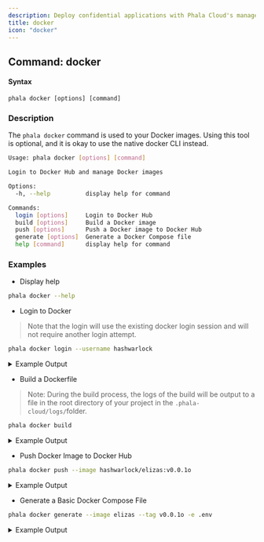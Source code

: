 ```yaml
---
description: Deploy confidential applications with Phala Cloud's managed TEE infrastructure.
title: docker
icon: "docker"
---
```



## Command: docker

#### Syntax

```
phala docker [options] [command]
```

### Description

The `phala docker`  command is used to your Docker images. Using this tool is optional, and it is okay to use the native docker CLI instead.

```bash
Usage: phala docker [options] [command]

Login to Docker Hub and manage Docker images

Options:
  -h, --help          display help for command

Commands:
  login [options]     Login to Docker Hub
  build [options]     Build a Docker image
  push [options]      Push a Docker image to Docker Hub
  generate [options]  Generate a Docker Compose file
  help [command]      display help for command
```

### Examples

* Display help

```bash
phala docker --help
```

* Login to Docker

> Note that the login will use the existing docker login session and will not require another login attempt.

```bash
phala docker login --username hashwarlock
```

<details>

<summary>Example Output</summary>

```bash
⟳ Logging in to Docker Hub as hashwarlock... ✓: Logged in as hashwarlock
✓ hashwarlock is logged in to Docker Hub
```

</details>

* Build a Dockerfile

> Note: During the build process, the logs of the build will be output to a file in the root directory of your project in the `.phala-cloud/logs/`folder.

```bash
phala docker build
```

<details>

<summary>Example Output</summary>

```bash
✔ Enter the Docker image name: elizas
✔ Enter the Docker image tag: v0.0.1o
✔ Default Dockerfile found at ~/eliza/Dockerfile                                                           │
✔ Enter the path to your Dockerfile: (Dockerfile)
Latest 10 lines (full log at ~/eliza/.phala-cloud/logs/elizas-build-2025-03-14T20-43-16-210Z.log):
--------------------------------------------------
#30 [builder  3/17] RUN apt-get update &&     apt-get install -y curl git python3 make g++ unzip build-essential nodejs &&     apt-get clean &&     rm -rf /var/lib/apt/lists/*
#30 CACHED
#31 [stage-1 13/13] COPY --from=builder /app/scripts ./scripts
#31 CACHED
#32 exporting to image
#32 exporting layers done
#32 writing image sha256:a74b8e777075afd7b09d2107bcbc26cc1f602d81a9cf6491d5d4476cad2a6da4 done
#32 naming to docker.io/hashwarlock/elizas:v0.0.1o done
#32 DONE 0.0s
View build details: docker-desktop://dashboard/build/orbstack/orbstack/gd75239yegh0twa3zkuq1macb

Operation completed. Full log available at: ~eliza/.phala-cloud/logs/elizas-build-2025-03-14T20-43-16-210Z.log
✓: Docker image hashwarlock/elizas:v0.0.1o built successfully
✓ Docker image hashwarlock/elizas:v0.0.1o built successfully
```

</details>

* Push Docker Image to Docker Hub

```bash
phala docker push --image hashwarlock/elizas:v0.0.1o
```

<details>

<summary>Example Output</summary>

```bash
Latest 10 lines (full log at ~/eliza/.phala-cloud/logs/elizas-push-2025-03-14T21-23-14-847Z.log):
--------------------------------------------------
1de7295ab7c5: Layer already exists
90e8688db369: Layer already exists
25d07e7c0ece: Layer already exists
bcba87ec50fa: Layer already exists
ba2b458ab48c: Layer already exists
2ccdaba7f460: Layer already exists
5bcbf42c7074: Layer already exists
7ff9bfab192e: Layer already exists
3e6ae445f28c: Layer already exists
c0f1022b22a9: Layer already exists
v0.0.1o: digest: sha256:1fa0685e564d67a451f4e7ce060e95da5ad740d937e69202fcc8957468a66a08 size: 3876

Operation completed. Full log available at: ~/eliza/.phala-cloud/logs/elizas-push-2025-03-14T21-23-14-847Z.log
✓: Docker image hashwarlock/elizas:v0.0.1o pushed successfully
✓ Docker image hashwarlock/elizas:v0.0.1o pushed successfully
```

</details>

* Generate a Basic Docker Compose File

```bash
phala docker generate --image elizas --tag v0.0.1o -e .env
```

<details>

<summary>Example Output</summary>

Command Output:

```bash
✔ File ~/eliza/docker-compose.yml already exists. Overwrite? No
✔ Enter alternative output path: ~/eliza/docker-generated-compose.yml
ℹ Generating Docker Compose file for elizas:v0.0.1o using env file: .env
✓ Backup of docker compose file created at: .phala-cloud/compose/elizas-v0.0.1o-tee-compose.yaml
✓ Docker Compose file generated successfully: ~/eliza/docker-generated-compose.yml
```

Generated File:

```yaml
version: '3.8'
services:
  app:
    image: hashwarlock/elizas:v0.0.1o
    container_name: app
    volumes:
      - /var/run/tappd.sock:/var/run/tappd.sock
    environment:
      - OPENAI_API_KEY=${OPENAI_API_KEY}
      - ANTHROPIC_API_KEY=${ANTHROPIC_API_KEY}
      - SERVER_PORT=${SERVER_PORT}
      - POSTGRES_URL=${POSTGRES_URL}
      - EVM_CHAINS=${EVM_CHAINS}
      - BIRDEYE_API_KEY=${BIRDEYE_API_KEY}
      - COMMUNITY_MANAGER_DISCORD_APPLICATION_ID=${COMMUNITY_MANAGER_DISCORD_APPLICATION_ID}
      - COMMUNITY_MANAGER_DISCORD_API_TOKEN=${COMMUNITY_MANAGER_DISCORD_API_TOKEN}
      - SOCIAL_MEDIA_MANAGER_DISCORD_APPLICATION_ID=${SOCIAL_MEDIA_MANAGER_DISCORD_APPLICATION_ID}
      - SOCIAL_MEDIA_MANAGER_DISCORD_API_TOKEN=${SOCIAL_MEDIA_MANAGER_DISCORD_API_TOKEN}
      - LIAISON_DISCORD_APPLICATION_ID=${LIAISON_DISCORD_APPLICATION_ID}
      - LIAISON_DISCORD_API_TOKEN=${LIAISON_DISCORD_API_TOKEN}
      - PROJECT_MANAGER_DISCORD_APPLICATION_ID=${PROJECT_MANAGER_DISCORD_APPLICATION_ID}
      - PROJECT_MANAGER_DISCORD_API_TOKEN=${PROJECT_MANAGER_DISCORD_API_TOKEN}
      - DEV_SUPPORT_DISCORD_APPLICATION_ID=${DEV_SUPPORT_DISCORD_APPLICATION_ID}
      - DEV_SUPPORT_DISCORD_API_TOKEN=${DEV_SUPPORT_DISCORD_API_TOKEN}
      - INVESTMENT_MANAGER_DISCORD_APPLICATION_ID=${INVESTMENT_MANAGER_DISCORD_APPLICATION_ID}
      - INVESTMENT_MANAGER_DISCORD_API_TOKEN=${INVESTMENT_MANAGER_DISCORD_API_TOKEN}
    restart: always
```



</details>
